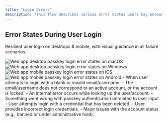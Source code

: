 ```yaml
---
title: "Login Errors"
description: "This flow describes various error states users may encounter when attempting to sign in using a passkey or traditional credentials. Understanding these scenarios ensures a smooth user experience by providing clear, actionable error messages and fallback options."
---
```


## Error States During User Login

Resilient user login on desktops & mobile, with visual guidance in all failure scenarios.

<Tabs>
  <Tab title="macOS">
    <Frame caption="macOS passkey login error states">
      <img src="/images/authentication-flow/web-app/desktop/passkey-login-errorstates-macos.png" alt="Web app desktop passkey login error states on macOS" />
    </Frame>
  </Tab>

<Tab title="Windows">
    <Frame caption="Windows passkey login error states">
        <img
            src="/images/authentication-flow/web-app/desktop/passkey-login-errorstates-windows.png"
            alt="Web app desktop passkey login error states on Windows"
        />
    </Frame>
</Tab>
<Tab title="iOS">
    <Frame caption="iOS passkey login error states">
        <img
            src="/images/authentication-flow/web-app/mobile/passkey-login-errorstates-ios.png"
            alt="Web app mobile passkey login error states on iOS"
        />
    </Frame>
</Tab>

  <Tab title="Android">
    <Frame caption="Android passkey login error states">
      <img src="/images/authentication-flow/web-app/mobile/passkey-login-errorstates-android.png" alt="Web app mobile passkey login error states on Android" />
    </Frame>
  </Tab>
</Tabs>

<Steps>
    <Step title="Error: no identifier / unrecognised identifier">
        - When user attempts to login with a blank or invalid email/username. 
    </Step>
    <Step title="Error: account locked / not found">
        - The email/username does not correspond to an active account, or the account is locked.
    </Step>
    <Step title="Error: system / API error related to lookup">
        - An internal error occurs while looking up the user/account.
    </Step>
    <Step title="Error: general passkey login error">
        - Something went wrong with passkey authentication unrelated to user input.
    </Step>
    <Step title="Error: tried deleted passkey">
        - User attempts login with a credential that has been deleted.
    </Step>
    <Step title="Error: incorrect Username / Password">
        - User provides incorrect login credentials.
    </Step>
    <Step title="Error: critical account error">
        - Major issues with the account status (e.g., banned or under administrative hold).
    </Step>

</Steps>
